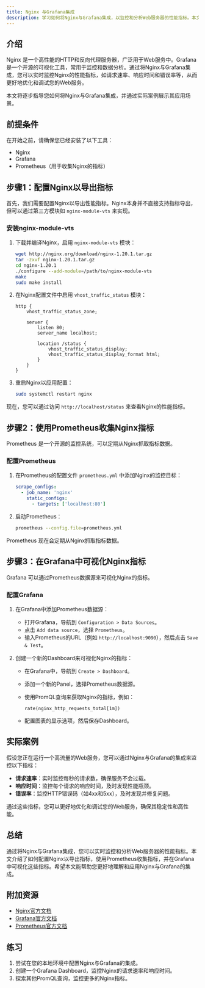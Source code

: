 ```yaml
---
title: Nginx 与Grafana集成
description: 学习如何将Nginx与Grafana集成，以监控和分析Web服务器的性能指标。本文适合初学者，包含逐步指导和实际案例。
---
```


## 介绍

Nginx 是一个高性能的HTTP和反向代理服务器，广泛用于Web服务中。Grafana 是一个开源的可视化工具，常用于监控和数据分析。通过将Nginx与Grafana集成，您可以实时监控Nginx的性能指标，如请求速率、响应时间和错误率等，从而更好地优化和调试您的Web服务。

本文将逐步指导您如何将Nginx与Grafana集成，并通过实际案例展示其应用场景。

## 前提条件

在开始之前，请确保您已经安装了以下工具：

- Nginx
- Grafana
- Prometheus（用于收集Nginx的指标）

## 步骤1：配置Nginx以导出指标

首先，我们需要配置Nginx以导出性能指标。Nginx本身并不直接支持指标导出，但可以通过第三方模块如 `nginx-module-vts` 来实现。

### 安装nginx-module-vts

1. 下载并编译Nginx，启用 `nginx-module-vts` 模块：

   ```bash
   wget http://nginx.org/download/nginx-1.20.1.tar.gz
   tar -zxvf nginx-1.20.1.tar.gz
   cd nginx-1.20.1
   ./configure --add-module=/path/to/nginx-module-vts
   make
   sudo make install
   ```

2. 在Nginx配置文件中启用 `vhost_traffic_status` 模块：

   ```nginx
   http {
       vhost_traffic_status_zone;

       server {
           listen 80;
           server_name localhost;

           location /status {
               vhost_traffic_status_display;
               vhost_traffic_status_display_format html;
           }
       }
   }
   ```

3. 重启Nginx以应用配置：

   ```bash
   sudo systemctl restart nginx
   ```

现在，您可以通过访问 `http://localhost/status` 来查看Nginx的性能指标。

## 步骤2：使用Prometheus收集Nginx指标

Prometheus 是一个开源的监控系统，可以定期从Nginx抓取指标数据。

### 配置Prometheus

1. 在Prometheus的配置文件 `prometheus.yml` 中添加Nginx的监控目标：

   ```yaml
   scrape_configs:
     - job_name: 'nginx'
       static_configs:
         - targets: ['localhost:80']
   ```

2. 启动Prometheus：

   ```bash
   prometheus --config.file=prometheus.yml
   ```

Prometheus 现在会定期从Nginx抓取指标数据。

## 步骤3：在Grafana中可视化Nginx指标

Grafana 可以通过Prometheus数据源来可视化Nginx的指标。

### 配置Grafana

1. 在Grafana中添加Prometheus数据源：

   - 打开Grafana，导航到 `Configuration > Data Sources`。
   - 点击 `Add data source`，选择 `Prometheus`。
   - 输入Prometheus的URL（例如 `http://localhost:9090`），然后点击 `Save & Test`。

2. 创建一个新的Dashboard来可视化Nginx的指标：

   - 在Grafana中，导航到 `Create > Dashboard`。
   - 添加一个新的Panel，选择Prometheus数据源。
   - 使用PromQL查询来获取Nginx的指标，例如：

     ```promql
     rate(nginx_http_requests_total[1m])
     ```

   - 配置图表的显示选项，然后保存Dashboard。

## 实际案例

假设您正在运行一个高流量的Web服务，您可以通过Nginx与Grafana的集成来监控以下指标：

- **请求速率**：实时监控每秒的请求数，确保服务不会过载。
- **响应时间**：监控每个请求的响应时间，及时发现性能瓶颈。
- **错误率**：监控HTTP错误码（如4xx和5xx），及时发现并修复问题。

通过这些指标，您可以更好地优化和调试您的Web服务，确保其稳定性和高性能。

## 总结

通过将Nginx与Grafana集成，您可以实时监控和分析Web服务器的性能指标。本文介绍了如何配置Nginx以导出指标，使用Prometheus收集指标，并在Grafana中可视化这些指标。希望本文能帮助您更好地理解和应用Nginx与Grafana的集成。

## 附加资源

- [Nginx官方文档](https://nginx.org/en/docs/)
- [Grafana官方文档](https://grafana.com/docs/)
- [Prometheus官方文档](https://prometheus.io/docs/)

## 练习

1. 尝试在您的本地环境中配置Nginx与Grafana的集成。
2. 创建一个Grafana Dashboard，监控Nginx的请求速率和响应时间。
3. 探索其他PromQL查询，监控更多的Nginx指标。
